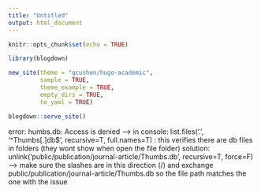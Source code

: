 ```yaml
---
title: "Untitled"
output: html_document
---
```


```r
knitr::opts_chunk$set(echo = TRUE)
```

```r
library(blogdown)

```

```r
new_site(theme = "gcushen/hugo-academic", 
         sample = TRUE, 
         theme_example = TRUE, 
         empty_dirs = TRUE,
         to_yaml = TRUE)

```


```r
blogdown::serve_site()


```


error: humbs.db: Access is denied --> in console: list.files('.', '^Thumbs[.]db$', recursive=T, full.names=T) : this verifies there are db files in folders (they wont show when open the file folder)
solution: unlink('public/publication/journal-article/Thumbs.db', recursive=T, force=F) --> make sure the slashes are in this direction (/) and exchange public/publication/journal-article/Thumbs.db so the file path matches the one with the issue




